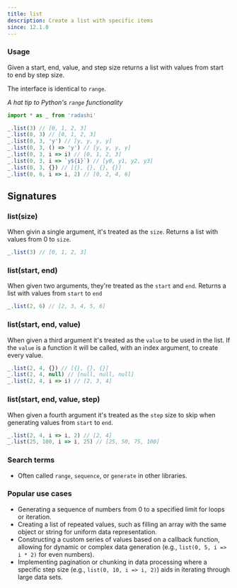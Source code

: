 ```yaml
---
title: list
description: Create a list with specific items
since: 12.1.0
---
```


### Usage

Given a start, end, value, and step size returns a list with values from start to end by step size.

The interface is identical to `range`.

_A hat tip to Python's `range` functionality_

```ts
import * as _ from 'radashi'

_.list(3) // [0, 1, 2, 3]
_.list(0, 3) // [0, 1, 2, 3]
_.list(0, 3, 'y') // [y, y, y, y]
_.list(0, 3, () => 'y') // [y, y, y, y]
_.list(0, 3, i => i) // [0, 1, 2, 3]
_.list(0, 3, i => `y${i}`) // [y0, y1, y2, y3]
_.list(0, 3, {}) // [{}, {}, {}, {}]
_.list(0, 6, i => i, 2) // [0, 2, 4, 6]
```

## Signatures

### list(size)

When givin a single argument, it's treated as the `size`. Returns a list with values from 0 to `size`.

```ts
_.list(3) // [0, 1, 2, 3]
```

### list(start, end)

When given two arguments, they're treated as the `start` and `end`. Returns a list with values from `start` to `end`

```ts
_.list(2, 6) // [2, 3, 4, 5, 6]
```

### list(start, end, value)

When given a third argument it's treated as the `value` to be used in the list. If the `value` is a function it will be called, with an index argument, to create every value.

```ts
_.list(2, 4, {}) // [{}, {}, {}]
_.list(2, 4, null) // [null, null, null]
_.list(2, 4, i => i) // [2, 3, 4]
```

### list(start, end, value, step)

When given a fourth argument it's treated as the `step` size to skip when generating values from `start` to `end`.

```ts
_.list(2, 4, i => i, 2) // [2, 4]
_.list(25, 100, i => i, 25) // [25, 50, 75, 100]
```

### Search terms

- Often called `range`, `sequence`, or `generate` in other libraries.

### Popular use cases

- Generating a sequence of numbers from 0 to a specified limit for loops or iteration.
- Creating a list of repeated values, such as filling an array with the same object or string for uniform data representation.
- Constructing a custom series of values based on a callback function, allowing for dynamic or complex data generation (e.g., `list(0, 5, i => i * 2)` for even numbers).
- Implementing pagination or chunking in data processing where a specific step size (e.g., `list(0, 10, i => i, 2)`) aids in iterating through large data sets.
